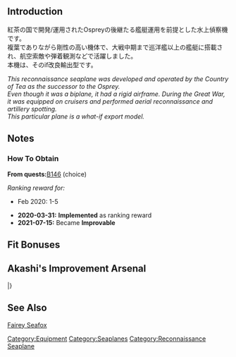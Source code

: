 {{EquipmentInfo}}

==Introduction==
紅茶の国で開発/運用されたOspreyの後継たる艦艇運用を前提とした水上偵察機です。<br>
複葉でありながら剛性の高い機体で、大戦中期まで巡洋艦以上の艦艇に搭載され、航空索敵や弾着観測などで活躍しました。<br>
本機は、そのif改良輸出型です。

''This reconnaissance seaplane was developed and operated by the Country of Tea as the successor to the Osprey.''<br>
''Even though it was a biplane, it had a rigid airframe. During the Great War, it was equipped on cruisers and performed aerial reconnaissance and artillery spotting.''<br>
''This particular plane is a what-if export model.''

==Notes==
<div class="mw-collapsible"><h3>How To Obtain</h3>
<div class="mw-collapsible-content">
'''From quests: '''[[Quests#B146|B146]] (choice)

''Ranking reward for:''
* Feb 2020: 1-5

</div></div>


<div class="mw-collapsible><h3>Updates History</h3>
<div class="mw-collapsible-content>
* '''2020-03-31:''' '''Implemented''' as ranking reward
* '''2021-07-15:''' Became '''Improvable'''
</div></div>

==Fit Bonuses==
{{:Fairey Seafox Kai/Bonuses}}
{{:Equipment Bonuses/Reconnaissance Seaplanes}}

== Akashi's Improvement Arsenal ==
{{AkashiWorkshop}}
{{AkashiWorkshopLine
|Name={{PAGENAME}}
|ItemType=Seaplane
|Fuel=130
|Ammo=70
|Steel=0
|Baux=340
|Mats0-5=7/8
|Mats6-9=
|Mats10=
|Screws0-5=4/4
|Screws6-9=
|Screws10=
|EquipConsume0-5= 1x{{Seaplane|Type 0 Recon Seaplane}}
|EquipConsume6-9= 
|EquipConsume10=-
|Sun=
|Mon=
|Tue=
|Wed=
|Thu=
|Fri=Go
|Sat=
|2ndShip={{Ship/Link|Gotland Andra}}
|Notes=
}}
|}

<!-- {{Ship/Link|Gotland andra}} or maybe {{Ship/Link|Sheffield}}? Gotland Kai cannot improve this on Thursday. Thursday in uncertain -->

==See Also==
[[wikipedia:Fairey Seafox|Fairey Seafox]]
{{Equipmentlist}}
[[Category:Equipment]]
[[Category:Seaplanes]]
[[Category:Reconnaissance Seaplane]]